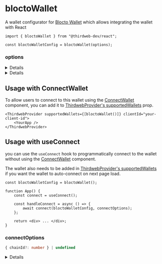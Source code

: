 
<WalletsBreadcrumb name="Blocto Wallet" slug="blocto" />

# bloctoWallet

A wallet configurator for [Blocto Wallet](/wallet/blocto) which allows integrating the wallet with React

```tsx
import { bloctoWallet } from "@thirdweb-dev/react";

const bloctoWalletConfig = bloctoWallet(options);
```

<CustomizeWalletConfigurator
	config="bloctoWalletConfig"
	configurator="bloctoWallet"
	connectUI="BloctoWalletConnectUI"
	selectUI="BloctoWalletSelectUI"
	isInstalled="isBloctoWalletInstalled"
/>

### options

<Details summary="appId" tags={["Recommended"]}>

To get advanced features and support from Blocto, you can create an appId from [blocto dashboard](https://docs.blocto.app/blocto-sdk/register-app-id)

```javascript
import { bloctoWallet } from "@thirdweb-dev/react";

bloctoWallet({
	appId: "YOUR_BLOCTO_APP_ID",
});
```

</Details>

<Details summary="recommended" tags={['Optional']}>

Show this wallet as "recommended" in the [ConnectWallet Modal](/react/react.connectwallet).

```ts
bloctoWallet({
	recommended: true,
});
```

</Details>

## Usage with ConnectWallet

To allow users to connect to this wallet using the [ConnectWallet](/react/react.connectwallet) component, you can add it to [ThirdwebProvider's supportedWallets](/react/react.thirdwebprovider#supportedwallets-optional) prop.

```tsx
<ThirdwebProvider supportedWallets={[bloctoWallet()]} clientId="your-client-id">
	<YourApp />
</ThirdwebProvider>
```

## Usage with useConnect

you can use the `useConnect` hook to programmatically connect to the wallet without using the [ConnectWallet](/react/react.connectwallet) component.

The wallet also needs to be added in [ThirdwebProvider's supportedWallets](/react/react.thirdwebprovider#supportedwallets-optional) if you want the wallet to auto-connect on next page load.

```tsx
const bloctoWalletConfig = bloctoWallet();

function App() {
	const connect = useConnect();

	const handleConnect = async () => {
		await connect(bloctoWalletConfig, connectOptions);
	};

	return <div> ... </div>;
}
```

### connectOptions

```ts
{ chainId?: number } | undefined
```

<Details summary="chainId" tags={['Optional']}>

If `chainId` is provided, wallet will be connected and immediately switch to network with given `chainId`.

`Chain` object corresponding to this chainId from [@thirdweb-dev/chains](https://www.npmjs.com/package/@thirdweb-dev/chains) package must be specified in [ThirdwebProvider's supportedChains](/react/react.thirdwebprovider#supportedchains-optional) prop as shown below

```tsx
import { Polygon } from "@thirdweb-dev/chains";
import { ThirdwebProvider } from "@thirdweb-dev/react";

export function YourApp() {
	return (
		<ThirdwebProvider supportedChains={[Polygon]} clientId="your-client-id">
			<App />
		</ThirdwebProvider>
	);
}
```

</Details>
